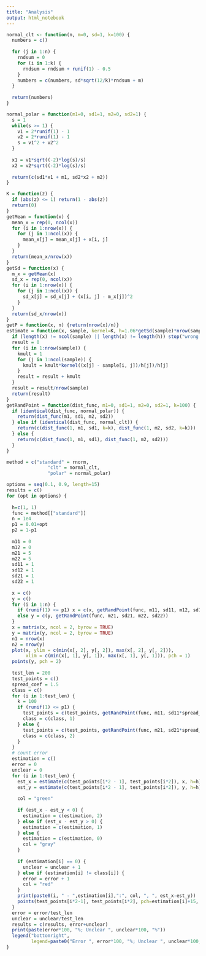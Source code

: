 ```yaml
---
title: "Analysis"
output: html_notebook
---
```

```r

normal_clt <- function(n, m=0, sd=1, k=100) {
  numbers = c()
  
  for (j in 1:n) {
    rndsum = 0
    for (i in 1:k) {
      rndsum = rndsum + runif(1) - 0.5
    }
    numbers = c(numbers, sd*sqrt(12/k)*rndsum + m)
  }
  
  return(numbers)
}

normal_polar = function(m1=0, sd1=1, m2=0, sd2=1) {
  s = 1
  while(s >= 1) {
    v1 = 2*runif(1) - 1
    v2 = 2*runif(1) - 1
    s = v1^2 + v2^2
  }
  
  x1 = v1*sqrt((-2)*log(s)/s)
  x2 = v2*sqrt((-2)*log(s)/s)
  
  return(c(sd1*x1 + m1, sd2*x2 + m2))
}

K = function(z) {
  if (abs(z) <= 1) return(1 - abs(z))
  return(0)
}
getMean = function(x) {
  mean_x = rep(0, ncol(x))
  for (i in 1:nrow(x)) {
    for (j in 1:ncol(x)) {
      mean_x[j] = mean_x[j] + x[i, j]
    }
  }
  return(mean_x/nrow(x))
}
getSd = function(x) {
  m_x = getMean(x)
  sd_x = rep(0, ncol(x))
  for (i in 1:nrow(x)) {
    for (j in 1:ncol(x)) {
      sd_x[j] = sd_x[j] + (x[i, j] - m_x[j])^2
    }
  }
  return(sd_x/nrow(x))
}
getP = function(x, n) {return(nrow(x)/n)}
estimate = function(x, sample, kernel=K, h=1.06*getSd(sample)*nrow(sample)^(-1/5)) {
  if (length(x) != ncol(sample) || length(x) != length(h)) stop("wrong args")
  result = 0
  for (i in 1:nrow(sample)) {
    kmult = 1
    for (j in 1:ncol(sample)) {
      kmult = kmult*kernel((x[j] - sample[i, j])/h[j])/h[j]
    }
    result = result + kmult
  }
  result = result/nrow(sample)
  return(result)
}
getRandPoint = function(dist_func, m1=0, sd1=1, m2=0, sd2=1, k=100) {
  if (identical(dist_func, normal_polar)) {
    return(dist_func(m1, sd1, m2, sd2))
  } else if (identical(dist_func, normal_clt)) {
    return(c(dist_func(1, m1, sd1, k=k), dist_func(1, m2, sd2, k=k)))
  } else {
    return(c(dist_func(1, m1, sd1), dist_func(1, m2, sd2)))
  }
}
```


```r
method = c("standard" = rnorm,
               "clt" = normal_clt,
               "polar" = normal_polar)

options = seq(0.1, 0.9, length=15)
results = c()
for (opt in options) {
  
  h=c(1, 1)
  func = method[["standard"]]
  n = 1e4
  p1 = 0.01+opt
  p2 = 1-p1
  
  m11 = 0
  m12 = 0
  m21 = 5
  m22 = 5
  sd11 = 1
  sd12 = 1
  sd21 = 1
  sd22 = 1
  
  x = c()
  y = c()
  for (i in 1:n) {
    if (runif(1) <= p1) x = c(x, getRandPoint(func, m11, sd11, m12, sd12))
    else y = c(y, getRandPoint(func, m21, sd21, m22, sd22))
  }
  x = matrix(x, ncol = 2, byrow = TRUE)
  y = matrix(y, ncol = 2, byrow = TRUE)
  n1 = nrow(x)
  n2 = nrow(y)
  plot(x, ylim = c(min(x[, 2], y[, 2]), max(x[, 2], y[, 2])), 
       xlim = c(min(x[, 1], y[, 1]), max(x[, 1], y[, 1])), pch = 1)
  points(y, pch = 2)
      
  test_len = 200
  test_points = c()
  spread_coef = 1.5
  class = c()
  for (i in 1:test_len) {
    k = 100
    if (runif(1) <= p1) {
      test_points = c(test_points, getRandPoint(func, m11, sd11*spread_coef, m12, sd12*spread_coef, k=k))
      class = c(class, 1)
    } else {
      test_points = c(test_points, getRandPoint(func, m21, sd21*spread_coef, m22, sd22*spread_coef, k=k))
      class = c(class, 2)
    }
  }
  # count error
  estimation = c()
  error = 0
  unclear = 0
  for (i in 1:test_len) {
    est_x = estimate(c(test_points[i*2 - 1], test_points[i*2]), x, h=h)*p1
    est_y = estimate(c(test_points[i*2 - 1], test_points[i*2]), y, h=h)*p2
    
    col = "green"
    
    if (est_x - est_y < 0) {
      estimation = c(estimation, 2)
    } else if (est_x - est_y > 0) {
      estimation = c(estimation, 1)
    } else {
      estimation = c(estimation, 0)
      col = "gray"
    }
    
    if (estimation[i] == 0) {
      unclear = unclear + 1
    } else if (estimation[i] != class[i]) {
      error = error + 1
      col = "red"
    }
    print(paste0(i, " - ",estimation[i],":", col, ", ", est_x-est_y))
    points(test_points[i*2-1], test_points[i*2], pch=estimation[i]+15, col=col, cex=1.5)
  }
  error = error/test_len
  unclear = unclear/test_len
  results = c(results, error+unclear)
  print(paste(error*100, "%; Unclear ", unclear*100, "%"))
  legend("bottomright", 
         legend=paste0("Error ", error*100, "%; Unclear ", unclear*100, "%"))
}

```
